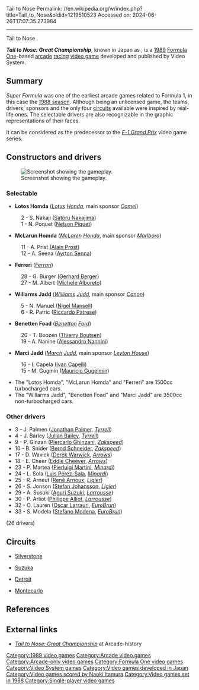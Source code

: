 Tail to Nose
Permalink: //en.wikipedia.org/w/index.php?title=Tail_to_Nose&oldid=1219510523
Accessed on: 2024-06-26T17:07:35.273984



------
Tail to Nose
{{Expand Italian|Tail to Nose|topic=vg|date=June 2011}}
{{Infobox video game
|title = Super Formula: Chijō Saisoku no Battle <br> Tail to Nose: Great Championship
|image = [[File:Super formula - arcade.jpg|256px|Super Formula: Chijō Saisoku no Battle]]
|caption = Arcade flyer of ''Super Formula: Chijō Saisoku no Battle''.
|developer = Video System
|publisher = Video System
|composer = Naoki Itamura <small>(Gekko Itamura)</small>
|released = {{vgrelease|JP|1989|NA|1989}}
|genre = [[Arcade game|Arcade]] [[Racing video game|racing]] <small>([[Formula One]])</small>
|modes = [[Single-player video game|Single-player]]
|platforms = [[Arcade game|Arcade]]
}}

'''''Tail to Nose: Great Championship''''', known in Japan as {{nihongo|'''''Super Formula: Chijō Saisoku no Battle'''''|スーパーフォーミュラ・地上最速のバトル|"Super Formula: The Battle of the Fastest on the Ground"}}, is a [[1989 in video gaming|1989]] [[Formula One]]-based [[Arcade game|arcade]] [[Racing game|racing]] [[video game]] developed and published by Video System.

==Summary==
''Super Formula'' was one of the earliest arcade games related to Formula 1, in this case the [[1988 Formula One season|1988 season]]. Although being an unlicensed game, the teams, drivers, sponsors and the only four [[List of Formula One circuits|circuits]] available were inspired by real-life ones. The selectable drivers are also recognizable in the graphic representations of their faces.

It can be considered as the predecessor to the ''[[F-1 Grand Prix (video game series)|F-1 Grand Prix]]'' video game series.

==Constructors and drivers==
[[Image:Tail to Nose.png|thumb|right|Screenshot showing the gameplay.]]

===Selectable===
* {{flagicon|United Kingdom}} '''Lotos Homda''' (''[[Team Lotus|Lotus]] [[Honda]]'', main sponsor ''[[Camel (cigarette)|Camel]]'')
: 2 - {{flagicon|Japan}} S. Nakaji ([[Satoru Nakajima]])
: 1 - {{flagicon|Brazil}} N. Poquet ([[Nelson Piquet]])
* {{flagicon|United Kingdom}} '''McLarun Homda''' (''[[McLaren]] [[Honda]]'', main sponsor ''[[Marlboro (cigarette)|Marlboro]]'')
: 11 - {{flagicon|France}} A. Prist ([[Alain Prost]])
: 12 - {{flagicon|Brazil}} A. Seena ([[Ayrton Senna]])
* {{flagicon|Italy}} '''Ferreri''' (''[[Scuderia Ferrari|Ferrari]]'')
: 28 - {{flagicon|Austria}} G. Burger ([[Gerhard Berger]])
: 27 - {{flagicon|Italy}} M. Albert ([[Michele Alboreto]])
* {{flagicon|United Kingdom}} '''Willarms Jadd''' (''[[Williams F1|Williams]] [[Judd (engine)|Judd]]'', main sponsor ''[[Canon (company)|Canon]]'')
: 5 - {{flagicon|United Kingdom}} N. Manuel ([[Nigel Mansell]])
: 6 - {{flagicon|Italy}} R. Patric ([[Riccardo Patrese]])
* {{flagicon|Italy}} '''Benetten Foad''' (''[[Benetton Formula|Benetton]] [[Ford Motor Company|Ford]]'')
: 20 - {{flagicon|Belgium}} T. Boozen ([[Thierry Boutsen]])
: 19 - {{flagicon|Italy}} A. Nanine ([[Alessandro Nannini]])
* {{flagicon|United Kingdom}} '''Marci Jadd''' (''[[March Engineering|March]] [[Judd (engine)|Judd]]'', main sponsor ''[[Leyton House Racing|Leyton House]]'')
: 16 - {{flagicon|Italy}} I. Capela ([[Ivan Capelli]])
: 15 - {{flagicon|Brazil}} M. Gugmin ([[Maurício Gugelmin]])

* The "Lotos Homda", "McLarun Homda" and "Ferreri" are 1500cc turbocharged cars.
* The "Willarms Jadd", "Benetten Foad" and "Marci Jadd" are 3500cc non-turbocharged cars.

===Other drivers===
* 3 - {{flagicon|United Kingdom}} J. Palmen ([[Jonathan Palmer]], ''[[Tyrrell Racing|Tyrrell]]'')
* 4 - {{flagicon|United Kingdom}} J. Barley ([[Julian Bailey (racing driver)|Julian Bailey]], ''[[Tyrrell Racing|Tyrrell]]'')
* 9 - {{flagicon|Italy}} P. Ginzan ([[Piercarlo Ghinzani]], ''[[Zakspeed]]'')
* 10 - {{flagicon|Germany}} B. Snider ([[Bernd Schneider (racing driver)|Bernd Schneider]], ''[[Zakspeed]]'')
* 17 - {{flagicon|United Kingdom}} D. Wavick ([[Derek Warwick]], ''[[Arrows Grand Prix International|Arrows]]'')
* 18 - {{flagicon|USA}} E. Cheer ([[Eddie Cheever]], ''[[Arrows Grand Prix International|Arrows]]'')
* 23 - {{flagicon|Italy}} P. Martea ([[Pierluigi Martini]], ''[[Minardi]]'')
* 24 - {{flagicon|Spain}} L. Sola ([[Luis Pérez-Sala]], ''[[Minardi]]'')
* 25 - {{flagicon|France}} R. Arneut ([[René Arnoux]], ''[[Equipe Ligier|Ligier]]'')
* 26 - {{flagicon|Sweden}} S. Jonson ([[Stefan Johansson]], ''[[Equipe Ligier|Ligier]]'')
* 29 - {{flagicon|Japan}} A. Susuki ([[Aguri Suzuki]], ''[[Larrousse]]'')
* 30 - {{flagicon|France}} P. Arliot ([[Philippe Alliot]], ''[[Larrousse]]'')
* 32 - {{flagicon|Argentina}} O. Lauren ([[Oscar Larrauri]], ''[[EuroBrun]]'')
* 33 - {{flagicon|Italy}} S. Modela ([[Stefano Modena]], ''[[EuroBrun]]'')
(26 drivers)

==Circuits==
* {{flagicon|United Kingdom}} [[Silverstone Circuit|Silverstone]]
* {{flagicon|Japan}} [[Suzuka Circuit|Suzuka]]
* {{flagicon|USA}} [[Detroit street circuit|Detroit]]
* {{flagicon|Monaco}} [[Circuit de Monaco|Montecarlo]]

==References==
{{reflist}}

==External links==
* [http://www.arcade-history.com/?n=tail-to-nose-great-championship&page=detail&id=2814 ''Tail to Nose: Great Championship''] at Arcade-history

{{Formula One games}}

[[Category:1989 video games]]
[[Category:Arcade video games]]
[[Category:Arcade-only video games]]
[[Category:Formula One video games]]
[[Category:Video System games]]
[[Category:Video games developed in Japan]]
[[Category:Video games scored by Naoki Itamura]]
[[Category:Video games set in 1988]]
[[Category:Single-player video games]]